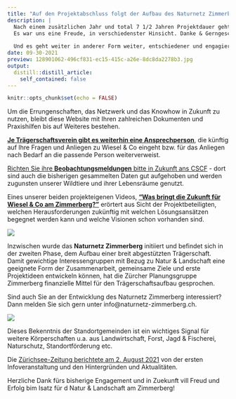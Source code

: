 ```yaml
---
title: "Auf den Projektabschluss folgt der Aufbau des Naturnetz Zimmerberg!"
description: |
  Nach einem zusätzlichen Jahr und total 7 1/2 Jahren Projektdauer geht Wiesel & Co am Zimmerberg jetzt definitiv zu Ende.
  Es war uns eine Freude, in verschiedenster Hinsicht. Danke & Gerngeschehen.
  
  Und es geht weiter in anderer Form weiter, entschiedener und engagierter wie nie zuvor.
date: 09-30-2021
preview: 128901062-496cf831-ec15-415c-a26e-8dc8da2278b3.jpg
output:
  distill::distill_article:
    self_contained: false
---
```



```r
knitr::opts_chunk$set(echo = FALSE)
```

Um die Errungenschaften, das Netzwerk und das Knowhow in Zukunft zu nutzen, bleibt diese Website mit Ihren zahlreichen Dokumenten und Praxishilfen bis auf Weiteres bestehen. 

**[Je Trägerschaftsverein gibt es weiterhin eine Ansprechperson](/ueber-uns/27-die-traegerschaft-wir-stellen-uns-vor/)**, die künftig auf Ihre Fragen und Anliegen zu Wiesel & Co eingeht bzw. für das Anliegen nach Bedarf an die passende Person weiterverweist.

[Richten Sie ihre **Beobachtungsmeldungen** bitte in Zukunft ans CSCF](/Beobachtungen.html) - dort sind auch die bisherigen gesammelten Daten gut aufgehoben und werden zugunsten unserer Wildtiere und ihrer Lebensräume genutzt.

Eines unserer beiden projekteigenen Videos, <a href="https://youtu.be/1ET_8utQuwk" target="_blank">**"Was bringt die Zukunft für Wiesel & Co am Zimmerberg?"**</a> erörtert aus Sicht der Projektbeteiligten, welchen Herausforderungen zukünftig mit welchen Lösungsansätzen begegnet werden kann und welche Visionen schon vorhanden sind.

![](128899128-2b4de64d-f277-45c6-beba-5a3da3a2e969.JPG)

Inzwischen wurde das **Naturnetz Zimmerberg** initiiert und befindet sich in der zweiten Phase, dem Aufbau einer breit abgestützten Trägerschaft.
Damit gewichtige Interessengruppen mit Bezug zu Natur & Landschaft eine geeignete Form der Zusammenarbeit, gemeinsame Ziele und erste Projektideen entwickeln können, hat die Zürcher Planungsgruppe Zimmerberg finanzielle Mittel für den Trägerschaftsaufbau gesprochen. 

  Sind auch Sie an der Entwicklung des Naturnetz Zimmerberg interessiert? 
Dann melden Sie sich gern unter info@naturnetz-zimmerberg.ch.

![](128898851-f90d1665-ff45-4081-9384-347fa7bc3452.jpg)

Dieses Bekenntnis der Standortgemeinden ist ein wichtiges Signal für weitere Körperschaften u.a. aus Landwirtschaft, Forst, Jagd & Fischerei, Naturschutz, Standortförderung etc. 

  Die <a href="https://www.zsz.ch/neues-netzwerk-soll-natur-am-linken-seeufer-foerdern-822039542417" target="_blank">Zürichsee-Zeitung berichtete am 2. August 2021</a> von der ersten Infoveranstaltung und den Hintergründen und Aktualitäten.

Herzliche Dank fürs bisherige Engagement und in Zuekunft vill Freud und Erfolg bim Isatz für d Natur & Landschaft am Zimmerberg!
